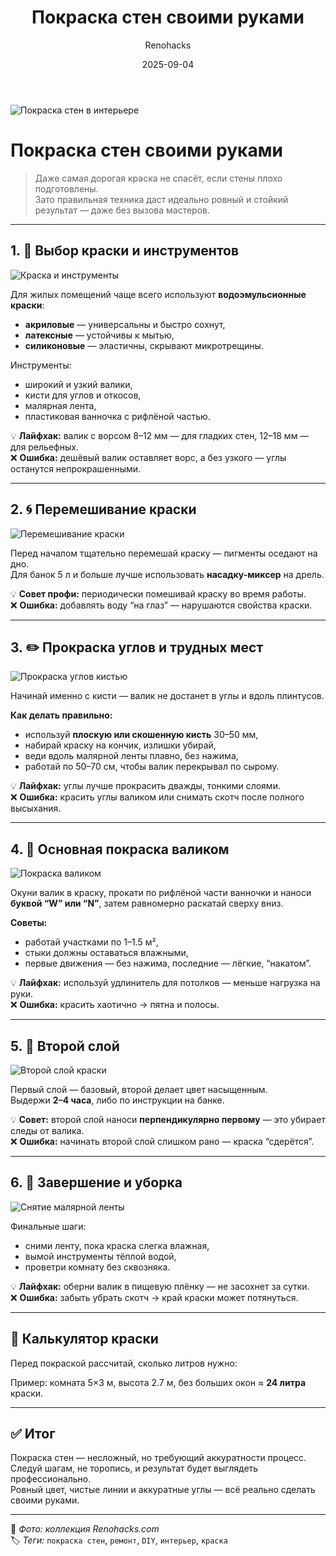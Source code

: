 ﻿---
title: "Покраска стен своими руками"
description: "Пошаговая инструкция покраски стен: выбор краски, подготовка инструментов, нанесение слоёв и профессиональные лайфхаки для ровного покрытия."
date: 2025-09-04
tags: ["стены", "подготовка", "покраска", "ремонт", "интерьер"]
cover: "/images/pokraska/paint_cover.png"
author: "Renohacks"
translationOf: "pokraska-sten"
draft: false
keywords:
  - "покраска стен"
  - "как покрасить стены"
  - "ремонт своими руками"
  - "интерьер своими руками"
  - "техника покраски"
  - "пошаговая покраска стен"
  - "инструменты для покраски"
  - "советы по покраске стен"
  - "краска для стен"
  - "DIY ремонт"

---

![Покраска стен в интерьере](/images/pokraska/paint_cover.png)

# Покраска стен своими руками

> Даже самая дорогая краска не спасёт, если стены плохо подготовлены.  
Зато правильная техника даст идеально ровный и стойкий результат — даже без вызова мастеров.

---

## 1. 🎨 Выбор краски и инструментов

![Краска и инструменты](/images/pokraska/paint_step1.png)

Для жилых помещений чаще всего используют **водоэмульсионные краски**:
- **акриловые** — универсальны и быстро сохнут,
- **латексные** — устойчивы к мытью,
- **силиконовые** — эластичны, скрывают микротрещины.

Инструменты:
- широкий и узкий валики,
- кисти для углов и откосов,
- малярная лента,
- пластиковая ванночка с рифлёной частью.

💡 **Лайфхак:** валик с ворсом 8–12 мм — для гладких стен, 12–18 мм — для рельефных.  
❌ **Ошибка:** дешёвый валик оставляет ворс, а без узкого — углы останутся непрокрашенными.

---

## 2. 🌀 Перемешивание краски

![Перемешивание краски](/images/pokraska/paint_step2.png)

Перед началом тщательно перемешай краску — пигменты оседают на дно.  
Для банок 5 л и больше лучше использовать **насадку-миксер** на дрель.

💡 **Совет профи:** периодически помешивай краску во время работы.  
❌ **Ошибка:** добавлять воду “на глаз” — нарушаются свойства краски.

---

## 3. ✏️ Прокраска углов и трудных мест

![Прокраска углов кистью](/images/pokraska/paint_step3.png)

Начинай именно с кисти — валик не достанет в углы и вдоль плинтусов.

**Как делать правильно:**
- используй **плоскую или скошенную кисть** 30–50 мм,
- набирай краску на кончик, излишки убирай,
- веди вдоль малярной ленты плавно, без нажима,
- работай по 50–70 см, чтобы валик перекрывал по сырому.

💡 **Лайфхак:** углы лучше прокрасить дважды, тонкими слоями.  
❌ **Ошибка:** красить углы валиком или снимать скотч после полного высыхания.

---

## 4. 🧱 Основная покраска валиком

![Покраска валиком](/images/pokraska/paint_step4.png)

Окуни валик в краску, прокати по рифлёной части ванночки и наноси **буквой “W” или “N”**, затем равномерно раскатай сверху вниз.

**Советы:**
- работай участками по 1–1.5 м²,
- стыки должны оставаться влажными,
- первые движения — без нажима, последние — лёгкие, “накатом”.

💡 **Лайфхак:** используй удлинитель для потолков — меньше нагрузка на руки.  
❌ **Ошибка:** красить хаотично → пятна и полосы.

---

## 5. 🎯 Второй слой

![Второй слой краски](/images/pokraska/paint_step5.png)

Первый слой — базовый, второй делает цвет насыщенным.  
Выдержи **2–4 часа**, либо по инструкции на банке.

💡 **Совет:** второй слой наноси **перпендикулярно первому** — это убирает следы от валика.  
❌ **Ошибка:** начинать второй слой слишком рано — краска “сдерётся”.

---

## 6. 🧽 Завершение и уборка

![Снятие малярной ленты](/images/pokraska/paint_step6.png)

Финальные шаги:
- сними ленту, пока краска слегка влажная,
- вымой инструменты тёплой водой,
- проветри комнату без сквозняка.

💡 **Лайфхак:** оберни валик в пищевую плёнку — не засохнет за сутки.  
❌ **Ошибка:** забыть убрать скотч → край краски может потянуться.

---

## 📐 Калькулятор краски

Перед покраской рассчитай, сколько литров нужно:

<PaintCalculator />

Пример: комната 5×3 м, высота 2.7 м, без больших окон ≈ **24 литра** краски.

---

## ✅ Итог

Покраска стен — несложный, но требующий аккуратности процесс.  
Следуй шагам, не торопись, и результат будет выглядеть профессионально.  
Ровный цвет, чистые линии и аккуратные углы — всё реально сделать своими руками.

---

📸 *Фото: коллекция Renohacks.com*  
🏷️ *Теги:* `покраска стен`, `ремонт`, `DIY`, `интерьер`, `краска`
